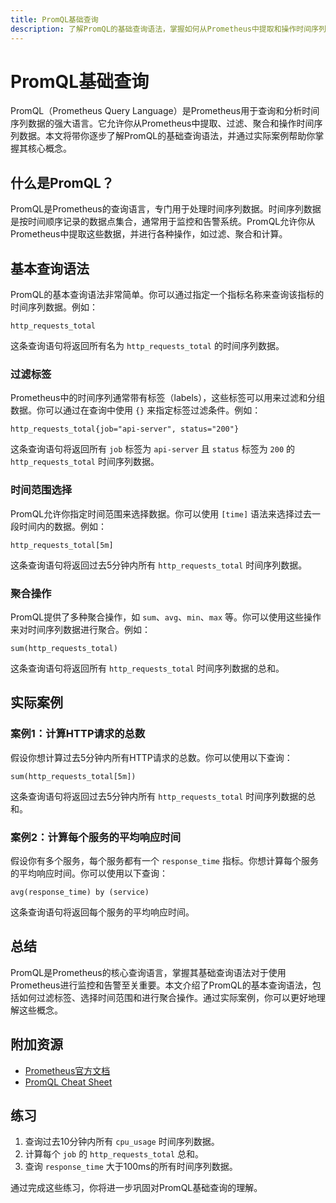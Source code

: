 ```yaml
---
title: PromQL基础查询
description: 了解PromQL的基础查询语法，掌握如何从Prometheus中提取和操作时间序列数据。
---
```


# PromQL基础查询

PromQL（Prometheus Query Language）是Prometheus用于查询和分析时间序列数据的强大语言。它允许你从Prometheus中提取、过滤、聚合和操作时间序列数据。本文将带你逐步了解PromQL的基础查询语法，并通过实际案例帮助你掌握其核心概念。

## 什么是PromQL？

PromQL是Prometheus的查询语言，专门用于处理时间序列数据。时间序列数据是按时间顺序记录的数据点集合，通常用于监控和告警系统。PromQL允许你从Prometheus中提取这些数据，并进行各种操作，如过滤、聚合和计算。

## 基本查询语法

PromQL的基本查询语法非常简单。你可以通过指定一个指标名称来查询该指标的时间序列数据。例如：

```promql
http_requests_total
```

这条查询语句将返回所有名为 `http_requests_total` 的时间序列数据。

### 过滤标签

Prometheus中的时间序列通常带有标签（labels），这些标签可以用来过滤和分组数据。你可以通过在查询中使用 `{}` 来指定标签过滤条件。例如：

```promql
http_requests_total{job="api-server", status="200"}
```

这条查询语句将返回所有 `job` 标签为 `api-server` 且 `status` 标签为 `200` 的 `http_requests_total` 时间序列数据。

### 时间范围选择

PromQL允许你指定时间范围来选择数据。你可以使用 `[time]` 语法来选择过去一段时间内的数据。例如：

```promql
http_requests_total[5m]
```

这条查询语句将返回过去5分钟内所有 `http_requests_total` 时间序列数据。

### 聚合操作

PromQL提供了多种聚合操作，如 `sum`、`avg`、`min`、`max` 等。你可以使用这些操作来对时间序列数据进行聚合。例如：

```promql
sum(http_requests_total)
```

这条查询语句将返回所有 `http_requests_total` 时间序列数据的总和。

## 实际案例

### 案例1：计算HTTP请求的总数

假设你想计算过去5分钟内所有HTTP请求的总数。你可以使用以下查询：

```promql
sum(http_requests_total[5m])
```

这条查询语句将返回过去5分钟内所有 `http_requests_total` 时间序列数据的总和。

### 案例2：计算每个服务的平均响应时间

假设你有多个服务，每个服务都有一个 `response_time` 指标。你想计算每个服务的平均响应时间。你可以使用以下查询：

```promql
avg(response_time) by (service)
```

这条查询语句将返回每个服务的平均响应时间。

## 总结

PromQL是Prometheus的核心查询语言，掌握其基础查询语法对于使用Prometheus进行监控和告警至关重要。本文介绍了PromQL的基本查询语法，包括如何过滤标签、选择时间范围和进行聚合操作。通过实际案例，你可以更好地理解这些概念。

## 附加资源

- [Prometheus官方文档](https://prometheus.io/docs/prometheus/latest/querying/basics/)
- [PromQL Cheat Sheet](https://prometheus.io/docs/prometheus/latest/querying/examples/)

## 练习

1. 查询过去10分钟内所有 `cpu_usage` 时间序列数据。
2. 计算每个 `job` 的 `http_requests_total` 总和。
3. 查询 `response_time` 大于100ms的所有时间序列数据。

通过完成这些练习，你将进一步巩固对PromQL基础查询的理解。